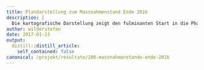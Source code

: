 ```yaml
---
title: Plandarstellung zum Massnahmenstand Ende 2016
description: |
  Die kartografische Darstellung zeigt den fulminanten Start in die Phase 2 mit weit über 100 realisierten Lebensraumaufwertungen bis Ende des Jahres 2016.  Es lassen sich interessante Aspekte darstellen: Über die Schaltfläche Layer kann z.B. unser Planungsinstrument mit den schematischen Vernetzungskorridoren angezeigt werden.  Plandarstellung öffnen
author: wilderstefan
date: 2017-01-23
output:
  distill::distill_article:
    self_contained: false
canonical: /projekt/resultate/100-massnahmenstande-ende-2016
---
```





<!--http://wieselundco.ch/projekt/resultate/100-massnahmenstande-ende-2016-->
